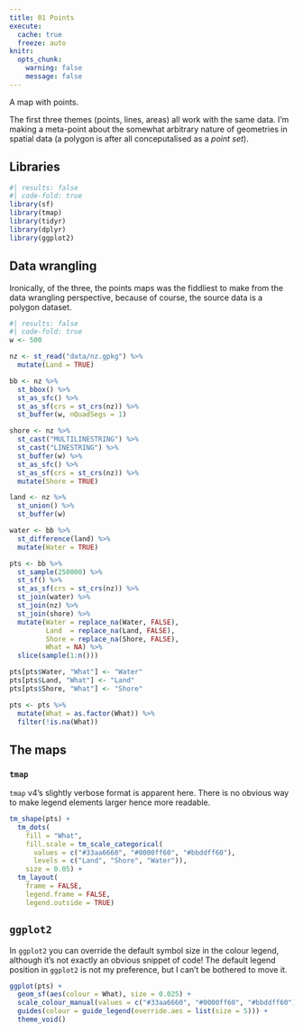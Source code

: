 ```yaml
---
title: 01 Points
execute: 
  cache: true
  freeze: auto
knitr:
  opts_chunk: 
    warning: false
    message: false
---
```


A map with points.

The first three themes (points, lines, areas) all work with the same data. I'm making a meta-point about the somewhat arbitrary nature of geometries in spatial data (a polygon is after all conceputalised as a *point set*).

## Libraries
```r
#| results: false
#| code-fold: true
library(sf)
library(tmap)
library(tidyr)
library(dplyr)
library(ggplot2)
```

## Data wrangling
Ironically, of the three, the points maps was the fiddliest to make from the data wrangling perspective, because of course, the source data is a polygon dataset.

```r
#| results: false
#| code-fold: true
w <- 500

nz <- st_read("data/nz.gpkg") %>%
  mutate(Land = TRUE)

bb <- nz %>% 
  st_bbox() %>%
  st_as_sfc() %>%
  st_as_sf(crs = st_crs(nz)) %>%
  st_buffer(w, nQuadSegs = 1) 

shore <- nz %>% 
  st_cast("MULTILINESTRING") %>%
  st_cast("LINESTRING") %>%
  st_buffer(w) %>%
  st_as_sfc() %>%
  st_as_sf(crs = st_crs(nz)) %>%
  mutate(Shore = TRUE)

land <- nz %>%
  st_union() %>%
  st_buffer(w)

water <- bb %>%
  st_difference(land) %>%
  mutate(Water = TRUE)

pts <- bb %>%
  st_sample(250000) %>%
  st_sf() %>%
  st_as_sf(crs = st_crs(nz)) %>%
  st_join(water) %>%
  st_join(nz) %>%
  st_join(shore) %>%
  mutate(Water = replace_na(Water, FALSE),
         Land  = replace_na(Land, FALSE),
         Shore = replace_na(Shore, FALSE),
         What = NA) %>%
  slice(sample(1:n()))

pts[pts$Water, "What"] <- "Water"
pts[pts$Land, "What"] <- "Land"
pts[pts$Shore, "What"] <- "Shore"

pts <- pts %>%
  mutate(What = as.factor(What)) %>%
  filter(!is.na(What))
```

## The maps
### `tmap`
`tmap` v4's slightly verbose format is apparent here. There is no obvious way to make legend elements larger hence more readable.

```r
tm_shape(pts) + 
  tm_dots(
    fill = "What",
    fill.scale = tm_scale_categorical(
      values = c("#33aa6660", "#0000ff60", "#bbddff60"),
      levels = c("Land", "Shore", "Water")), 
    size = 0.05) +
  tm_layout(
    frame = FALSE,
    legend.frame = FALSE,
    legend.outside = TRUE)
```

## `ggplot2`
In `ggplot2` you can override the default symbol size in the colour legend, although it's not exactly an obvious snippet of code! The default legend position in `ggplot2` is not my preference, but I can't be bothered to move it.

```r
ggplot(pts) +
  geom_sf(aes(colour = What), size = 0.025) +
  scale_colour_manual(values = c("#33aa6660", "#0000ff60", "#bbddff60")) + 
  guides(colour = guide_legend(override.aes = list(size = 5))) +
  theme_void()
```
